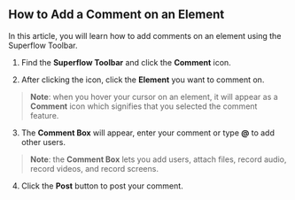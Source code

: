 ## How to Add a Comment on an Element

In this article, you will learn how to add comments on an element using the Superflow Toolbar.

1. Find the **Superflow Toolbar** and click the **Comment** icon.

2. After clicking the icon, click the **Element** you want to comment on.
> **Note**: when you hover your cursor on an element, it will appear as a **Comment** icon which signifies that you selected the comment feature.

3. The **Comment Box** will appear, enter your comment or type **@** to add other users.
> **Note**: the **Comment Box** lets you add users, attach files, record audio, record videos, and record screens.

4. Click the **Post** button to post your comment.
